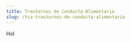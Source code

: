 ---
title: Trastornos de Conducta Alimentaria
slug: /tca-trastornos-de-conducta-alimentaria
---

Hol

